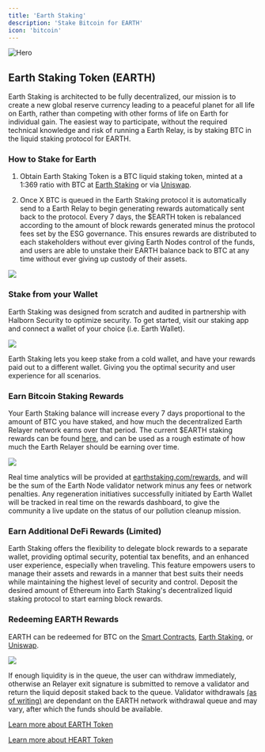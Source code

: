 ```yaml
---
title: 'Earth Staking'
description: 'Stake Bitcoin for EARTH'
icon: 'bitcoin'
---
```


<img
  src="https://i.imgur.com/wagneUB.png"
  alt="Hero"
/>

## Earth Staking Token (EARTH)

Earth Staking is architected to be fully decentralized, our mission is to create a new global reserve currency leading to a peaceful planet for all life on Earth, rather than competing with other forms of life on Earth for individual gain. The easiest way to participate,
without the required technical knowledge and risk of running a Earth Relay, is by staking BTC in the liquid staking protocol for EARTH.

### How to Stake for Earth

1. Obtain Earth Staking Token is a BTC liquid staking token, minted at a 1:369 ratio with BTC at [Earth Staking](https://app.earthstaking.com/) or via [Uniswap](https://uniswap.com).

2. Once X BTC is queued in the Earth Staking protocol it is automatically send to a Earth Relay to begin generating rewards automatically sent back to the protocol. Every 7 days, the $EARTH token is rebalanced according to the amount of block rewards generated minus the protocol fees set by the ESG governance. 
This ensures rewards are distributed to each stakeholders without ever giving Earth Nodes control of the funds, and users are able to unstake their EARTH balance back to BTC at any time without ever giving up custody of their assets.

[<img src="/images/stake3.png" max-height="200px"/>](https://app.earthstaking.com/rewards)

### Stake from your Wallet

Earth Staking was designed from scratch and audited in partnership with Halborn Security to optimize security. To get started, visit our staking app and connect a wallet of your choice (i.e. Earth Wallet).

[<img src="/images/stake2.png" max-height="200px"/>](https://app.earthstaking.com)

Earth Staking lets you keep stake from a cold wallet, and have your rewards paid out to a different wallet. Giving you the optimal security and user experience for all scenarios.

### Earn Bitcoin Staking Rewards

Your Earth Staking balance will increase every 7 days proportional to the amount of BTC you have staked, and how much the decentralized Earth Relayer network earns over that period.
The current $EARTH staking rewards can be found [here](https://ethereum.com/en/staking/), and can be used as a rough estimate of how much the Earth Relayer should be earning over time.

[<img src="/images/stake5.png" max-height="200px"/>](https://app.earthstaking.com)

Real time analytics will be provided at [earthstaking.com/rewards](https://app.earthstaking.com/rewards), and will be the sum of the Earth Node validator network minus any fees or network penalties. Any regeneration initiatives
successfully initiated by Earth Wallet will be tracked in real time on the rewards dashboard, to give the community a live update on the status of our pollution cleanup mission. 

### Earn Additional DeFi Rewards (Limited)

Earth Staking offers the flexibility to delegate block rewards to a separate wallet, providing optimal security, potential tax benefits, and an enhanced user experience, especially when traveling. 
This feature empowers users to manage their assets and rewards in a manner that best suits their needs while maintaining the highest level of security and control. Deposit the desired amount of Ethereum into Earth Staking's decentralized liquid staking protocol to start earning block rewards. 

### Redeeming EARTH Rewards

EARTH can be redeemed for BTC on the [Smart Contracts](https://etherscan.io), [Earth Staking](https://earthstaking.com/unstake), or [Uniswap](https://uniswap.com).

[<img src="/images/stake4.png" max-height="200px"/>](https://app.earthstaking.com/rewards)

If enough liquidity is in the queue, the user can withdraw immediately, otherwise an Relayer exit signature is submitted to remove a validator and return the liquid deposit staked back to the queue. Validator withdrawals [(as of writing)](https://launchpad.ethereum.com/withdrawals) are dependant on the EARTH network withdrawal queue and may vary, after which the funds should be available.

[Learn more about EARTH Token](/TOKENS/earth-token)

[Learn more about HEART Token](/TOKENS/heart-token)
